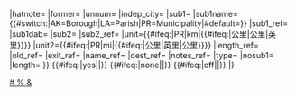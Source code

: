 {{Jcttop/core
|1={{{1|}}}
|2={{{2|}}}
|region={{StateName|{{{state}}}}}
|region_col={{#if:{{{state_col|}}}|{{{state_col|State}}}|}}
|hatnote={{{hatnote|}}}
|former={{{former|}}}
|unnum={{{unnum|}}}
|indep_city={{{indep_city|}}}
|sub1={{{borough|}}}{{{parish|}}}{{{municipality|}}}{{{county|}}}
|sub1name={{#switch:{{{state}}}|AK=Borough|LA=Parish|PR=Municipality|#default={{{county_col|行政區劃}}}}}
|sub1_ref={{{borough_ref|}}}{{{parish_ref|}}}{{{municipality_ref|}}}{{{county_ref|}}}
|sub1dab={{{ctdab|}}}
|sub2={{{location|}}}
|sub2_ref={{{location_ref|}}}
|unit={{#ifeq:{{{state}}}|PR|km|{{#ifeq:{{{unit|}}}|公里|公里|英里}}}}
|unit2={{#ifeq:{{{state}}}|PR|mi|{{#ifeq:{{{unit|}}}|公里|英里|公里}}}}
|length_ref={{{length_ref|}}}
|old_ref={{{old_ref|}}}
|exit_ref={{{exit_ref|}}}
|name_ref={{{name_ref|}}}
|dest_ref={{{dest_ref|}}}
|notes_ref={{{notes_ref|}}}
|type={{{type|route}}}
|nosub1={{{nocty|}}}
|length={{{length|}}}
}}<!--
-->{{#ifeq:{{{nocty|}}}|yes|[[Category:Jctint template hatnote tracking category|# {{PAGENAME}}]]|}}<!--
-->{{#ifeq:{{{location|}}}|none|[[Category:Jctint template hatnote tracking category|% {{PAGENAME}}]]|}}<!--
-->{{#ifeq:{{{hatnote|}}}|off|[[Category:Jctint template hatnote tracking category|& {{PAGENAME}}]]|}}<noinclude>
|}
{{documentation, template}}</noinclude>